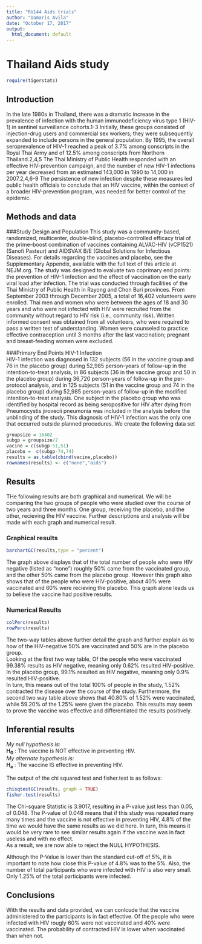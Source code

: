 ```yaml
---
title: "RV144 Aids trials"
author: "Damaris Avila"
date: "October 17, 2017"
output:
  html_document: default
---
```



# Thailand Aids study
```r
require(tigerstats)
```

## Introduction

In the late 1980s in Thailand, there was a dramatic increase in the prevalence of infection with the human immunodeficiency virus type 1 (HIV-1) in sentinel surveillance cohorts.1-3 Initially, these groups consisted of injection-drug users and commercial sex workers; they were subsequently expanded to include persons in the general population. By 1995, the overall seroprevalence of HIV-1 reached a peak of 3.7% among conscripts in the Royal Thai Army and of 12.5% among conscripts from Northern Thailand.2,4,5 The Thai Ministry of Public Health responded with an effective HIV-prevention campaign, and the number of new HIV-1 infections per year decreased from an estimated 143,000 in 1990 to 14,000 in 2007.2,4,6-9 The persistence of new infection despite these measures led public health officials to conclude that an HIV vaccine, within the context of a broader HIV-prevention program, was needed for better control of the epidemic.



## Methods and data  

###Study Design and Population
This study was a community-based, randomized, multicenter, double-blind, placebo-controlled efficacy trial of the prime–boost combination of vaccines containing ALVAC-HIV (vCP1521) (Sanofi Pasteur) and AIDSVAX B/E (Global Solutions for Infectious Diseases). For details regarding the vaccines and placebo, see the Supplementary Appendix, available with the full text of this article at NEJM.org. The study was designed to evaluate two coprimary end points: the prevention of HIV-1 infection and the effect of vaccination on the early viral load after infection. The trial was conducted through facilities of the Thai Ministry of Public Health in Rayong and Chon Buri provinces. From September 2003 through December 2005, a total of 16,402 volunteers were enrolled.
Thai men and women who were between the ages of 18 and 30 years and who were not infected with HIV were recruited from the community without regard to HIV risk (i.e., community risk). Written informed consent was obtained from all volunteers, who were required to pass a written test of understanding. Women were counseled to practice effective contraception until 3 months after the last vaccination; pregnant and breast-feeding women were excluded.

###Primary End Points
HIV-1 Infection  
HIV-1 infection was diagnosed in 132 subjects (56 in the vaccine group and 76 in the placebo group) during 52,985 person-years of follow-up in the intention-to-treat analysis, in 86 subjects (36 in the vaccine group and 50 in the placebo group) during 36,720 person-years of follow-up in the per-protocol analysis, and in 125 subjects (51 in the vaccine group and 74 in the placebo group) during 52,985 person-years of follow-up in the modified intention-to-treat analysis. One subject in the placebo group who was identified by hospital record as being seropositive for HIV after dying from Pneumocystis jirovecii pneumonia was included in the analysis before the unblinding of the study. This diagnosis of HIV-1 infection was the only one that occurred outside planned procedures.
We create the following data set

```r
groupsize = 16402
subgp = groupsize/2
vacine = c(subgp-51,51)
placebo =  c(subgp-74,74)
results = as.table(cbind(vacine,placebo))
rownames(results) <- c("none","aids")

```


## Results
<!-- You are to add descriptive comments to explain to the reader what the plot is showing !-->
THe following results are both graphical and numerical. We will be comparing the two groups of people who were studied over the course of two years and three months. One group, receiving the placebo, and the other, recieving the HIV vaccine. Further descriptions and analysis will be made with each graph and numerical result. 

### Graphical results
<!--Display graphical evidence as to the effectiveness of the vaccine with explanations!-->
```r
barchartGC(results,type = "percent")
```  


The graph above displays that of the total number of people who were HIV negative (listed as "none") roughly 50% came from the vaccinated group, and the other 50% came from the placebo group. However this graph also shows that of the people who were HIV-positive, about 40% were vaccinated and 60% were recieving the placebo. This graph alone leads us to believe the vaccine had positive results.  

### Numerical Results

<!--Display numerical evidence as to the effectiveness of the vaccine with explanations !--> 

```r
colPerc(results)  
rowPerc(results)
```
The two-way tables above further detail the graph and further explain as to how of the HIV-negative 50% are vaccinated and 50% are in the placebo group.   
Looking at the first two way table, Of the people who were vaccinated 99.38% results as HIV negative, meaning only 0.62% resulted HIV-positive. In the placebo group, 99.1% resulted as HIV negative, meaning only 0.9% resulted HIV-positive.   
In turn, this means out of the total 100% of people in the study, 1.52% contracted the disease over the course of the study. Furthermore, the second two way table above shows that 40.80% of 1.52% were vaccinated, while 59.20% of the 1.25% were given the placebo. This results may seem to prove the vaccine was effective and differentiated the results positively.



## Inferential results

<!--Display inferential evidence as to the effectiveness of the vaccine with explanations and interpretations!-->  
*My null hypothesis is:*  
**H~0~** : The vaccine is NOT effective in preventing HIV.  
*My alternate hypothesis is:*  
**H~a~** : The vaccine IS effective in preventing HIV.  

The output of the chi squared test and fisher.test is as follows:

```r
chisqtestGC(results, graph = TRUE)
fisher.test(results)
```
  
  The Chi-square Statistic is 3.9017, resulting in a P-value just less than 0.05, of 0.048. The P-value of 0.048 means that if this study was repeated many many times and the vaccine is not effective in preventing HIV,  4.8% of the time we would have the same results as we did here. In turn, this means it would be very rare to see similar results again if the vaccine was in fact useless and with no effect.  
  As a result, we are now able to reject the NULL HYPOTHESIS.  
  
  Although the P-Value is lower than the standard cut-off of 5%, it is important to note how close this P-value of 4.8% was to the 5%. Also, the number of total participants who were infected with HIV is also very small. Only 1.25% of the total participants were infected.   
  
## Conclusions
<Summarise your results as to the effectiveness of the vaccine with explanations that could be understood by your mom>
With the results and data provided, we can conlcude that the vaccine administered to the participants is in fact effective. Of the people who were infected with HIV rougly 60% were not vaccinated and 40% were vaccinated. The probability of contracted HIV is lower when vaccinated than when not. 